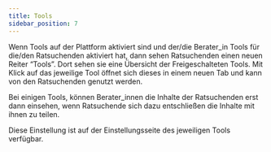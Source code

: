 ```yaml
---
title: Tools
sidebar_position: 7
---
```

Wenn Tools auf der Plattform aktiviert sind und der/die Berater_in Tools für die/den Ratsuchenden aktiviert hat, dann sehen Ratsuchenden einen neuen Reiter “Tools”. Dort sehen sie eine Übersicht der Freigeschalteten Tools. Mit Klick auf das jeweilige Tool öffnet sich dieses in einem neuen Tab und kann von den Ratsuchenden genutzt werden. 

Bei einigen Tools, können Berater_innen die Inhalte der Ratsuchenden erst dann einsehen, wenn Ratsuchende sich dazu entschließen die Inhalte mit ihnen zu teilen. 

Diese Einstellung ist auf der Einstellungsseite des jeweiligen Tools verfügbar.